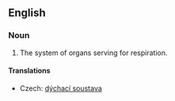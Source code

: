 ==English==
{{wikipedia}}
===Noun===
{{en-noun}}

# {{anatomy}} The system of organs serving for respiration.

====Translations====
{{trans-top|system of organs}}
*Czech: [[dýchací soustava]] {{f}}
{{trans-mid}}
{{trans-bottom}}
